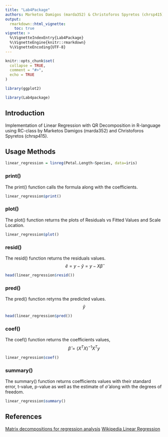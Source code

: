 ```yaml
---
title: "Lab4Package"
authors: Marketos Damigos (marda352) & Christoforos Spyretos (chrsp415)
output: 
  rmarkdown::html_vignette:
    toc: true
vignette: >
  %\VignetteIndexEntry{Lab4Package}
  %\VignetteEngine{knitr::rmarkdown}
  %\VignetteEncoding{UTF-8}
---
```


```r
knitr::opts_chunk$set(
  collapse = TRUE,
  comment = "#>",
  echo = TRUE
)
```


```r

library(ggplot2)

library(Lab4package)

```

##  Introduction

Implementation of Linear Regression with QR Decomposition in R-language using RC-class by Marketos Damigos (marda352) and Christoforos Spyretos (chrsp415).

##  Usage Methods

```r

linear_regression = linreg(Petal.Length~Species, data=iris)

```

###  print()

The print() function calls the formula along with the coefficients.

```r

linear_regression$print()

```

###  plot()

The plot() function returns the plots of Residuals vs Fitted Values and Scale Location.

```r

linear_regression$plot()

```

###  resid()

The resid() function returns the residuals values.
$$\hat{e} = y - \hat{y} = y - X\hat{\beta}$$

```r

head(linear_regression$resid())

```

###  pred()

The pred() function retyrns the predicted values. 
$$\hat{y}$$

```r

head(linear_regression$pred())

```

###  coef()

The coef() function returns the coefficients values, $$\hat{\beta} = (X^TX)^{-1}X^Ty$$

```r

linear_regression$coef()

```

###  summary()

The summary() function returns coefficients values with their standard error, t-value, p-value as well as the estimate of $\hat{\sigma}$ along with the degrees of freedom.

```r

linear_regression$summary()

```
##  References
[Matrix decompositions for regression analysis](https://www.stat.wisc.edu/courses/st849-bates/lectures/Orthogonal.pdf)
[Wikipedia Linear Regression](https://en.wikipedia.org/wiki/Linear_regression)
